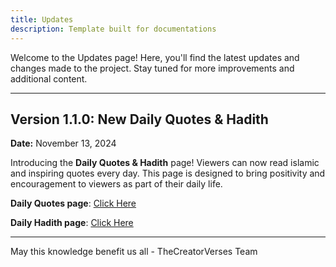 ```yaml
---
title: Updates
description: Template built for documentations
---
```


Welcome to the Updates page! Here, you'll find the latest updates and changes made to the project. Stay tuned for more improvements and additional content.

---

## Version 1.1.0: New Daily Quotes & Hadith
**Date:** November 13, 2024

Introducing the **Daily Quotes & Hadith** page! Viewers can now read islamic and inspiring quotes every day. This page is designed to bring positivity and encouragement to viewers as part of their daily life.

**Daily Quotes page**: [Click Here](/docs/daily-quotes)

**Daily Hadith page**: [Click Here](/docs/daily-hadith)

---

May this knowledge benefit us all - TheCreatorVerses Team